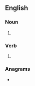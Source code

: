 ==English==

===Noun===
{{head|en|noun form}}

# {{plural of|yowl|lang=en}}

===Verb===
{{head|en|verb form}}

# {{en-third-person singular of|yowl}}

===Anagrams===
* {{anagrams|en|a=loswy|Lowys|solwy}}